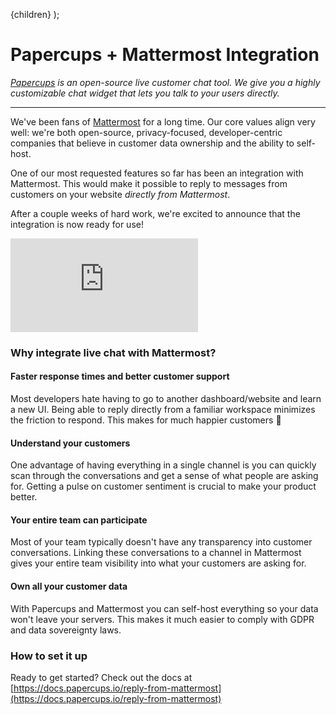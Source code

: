 
  <Layout title="Papercups + Mattermost Integration">{children}</Layout>
);

# Papercups + Mattermost Integration

_[Papercups](https://papercups.io/) is an open-source live customer chat tool. We give you a highly customizable chat widget that lets you talk to your users directly._

---

We've been fans of [Mattermost](https://mattermost.com/) for a long time. Our core values align very well: we're both open-source, privacy-focused, developer-centric companies that believe in customer data ownership and the ability to self-host.

One of our most requested features so far has been an integration with Mattermost. This would make it possible to reply to messages from customers on your website _directly from Mattermost_.

After a couple weeks of hard work, we're excited to announce that the integration is now ready for use!

<div
  style={{
    position: 'relative',
    paddingBottom: '62.5%',
    height: 0,
    marginTop: 40,
    marginBottom: 40,
  }}
>
  <iframe
    src="https://www.loom.com/embed/f7aad02e8bd44f2b89e27472d07799ed"
    frameBorder="0"
    webkitAllowFullScreen
    mozAllowFullScreen
    allowFullScreen
    style={{
      position: 'absolute',
      top: 0,
      left: 0,
      width: '100%',
      height: '100%',
    }}
  ></iframe>
</div>

### Why integrate live chat with Mattermost?

#### Faster response times and better customer support

Most developers hate having to go to another dashboard/website and learn a new UI. Being able to reply directly from a familiar workspace minimizes the friction to respond. This makes for much happier customers 🙂

#### Understand your customers

One advantage of having everything in a single channel is you can quickly scan through the conversations and get a sense of what people are asking for. Getting a pulse on customer sentiment is crucial to make your product better.

#### Your entire team can participate

Most of your team typically doesn't have any transparency into customer conversations. Linking these conversations to a channel in Mattermost gives your entire team visibility into what your customers are asking for.

#### Own all your customer data

With Papercups and Mattermost you can self-host everything so your data won't leave your servers. This makes it much easier to comply with GDPR and data sovereignty laws.

### How to set it up

Ready to get started? Check out the docs at [https://docs.papercups.io/reply-from-mattermost](https://docs.papercups.io/reply-from-mattermost)

